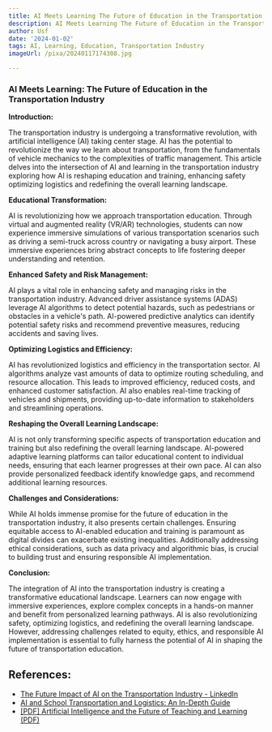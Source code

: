 ```yaml
---
title: AI Meets Learning The Future of Education in the Transportation Industry
description: AI Meets Learning The Future of Education in the Transportation Industry
author: Usf
date: '2024-01-02'
tags: AI, Learning, Education, Transportation Industry
imageUrl: /pixa/20240117174308.jpg

---
```

### AI Meets Learning: The  Future of Education in the Transportation Industry

**Introduction:**

The transportation industry is undergoing a transformative  revolution, with artificial intelligence (AI) taking center stage. AI has the potential to revolutionize the way we learn about transportation,  from the fundamentals of vehicle  mechanics  to the complexities of  traffic management. This article delves into  the intersection of AI and learning in  the transportation industry exploring how AI is reshaping education and  training,  enhancing safety optimizing logistics and redefining the overall learning  landscape.

**Educational Transformation:**

AI is revolutionizing how we approach transportation education. Through virtual and  augmented reality (VR/AR) technologies, students can now experience immersive simulations of various transportation scenarios such as driving a semi-truck across  country or navigating a  busy  airport. These immersive experiences  bring abstract concepts to life fostering deeper understanding and retention.

**Enhanced Safety and Risk  Management:**

AI plays a vital role  in enhancing safety and managing  risks in the transportation industry. Advanced driver assistance systems (ADAS) leverage AI algorithms to detect potential hazards, such as pedestrians or obstacles  in a vehicle's path. AI-powered predictive analytics can identify potential safety risks and recommend preventive  measures, reducing accidents and saving lives.

**Optimizing Logistics and Efficiency:**

AI  has  revolutionized logistics and efficiency in the transportation sector. AI algorithms analyze vast amounts of data to optimize routing scheduling, and resource allocation. This  leads to improved efficiency, reduced costs, and enhanced customer satisfaction. AI also enables real-time tracking of  vehicles and shipments, providing up-to-date information to stakeholders  and streamlining operations.

**Reshaping the Overall Learning Landscape:**

AI is not only transforming specific aspects of transportation education and training but also redefining the overall learning landscape. AI-powered adaptive learning platforms can tailor educational content to individual needs, ensuring that each learner progresses  at  their own pace. AI can also provide personalized feedback identify knowledge gaps, and recommend  additional learning resources.

**Challenges and Considerations:**

While AI  holds immense promise for the future of education in the transportation industry, it also presents certain challenges. Ensuring equitable access to AI-enabled  education and training is paramount as  digital divides  can exacerbate existing inequalities. Additionally addressing ethical considerations, such as data privacy and  algorithmic  bias, is crucial to building trust and ensuring responsible AI implementation.

**Conclusion:**

The  integration of AI into the transportation  industry is creating a transformative  educational landscape. Learners can now engage with immersive experiences, explore complex concepts in a hands-on manner and benefit from personalized learning pathways. AI is also revolutionizing safety, optimizing logistics, and redefining the overall learning landscape. However, addressing challenges related to equity, ethics,  and responsible  AI  implementation is essential  to fully harness the potential of AI in shaping the future of transportation education.

## References:
- [The Future Impact of AI on the Transportation Industry - LinkedIn](https://www.linkedin.com/pulse/future-impact-ai-transportation-industry-advancements-nishant-singh)
- [AI and School Transportation and Logistics: An In-Depth Guide](https://teachflow.ai/ai-and-school-transportation-and-logistics-an-in-depth-guide/)
- [[PDF] Artificial Intelligence and the Future of Teaching and Learning (PDF)](https://www2.ed.gov/documents/ai-report/ai-report.pdf)
